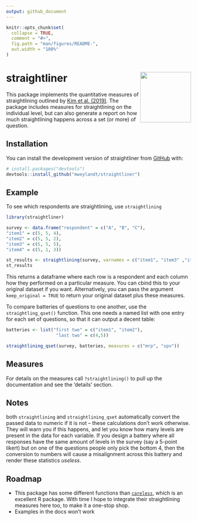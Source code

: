 ```yaml
---
output: github_document
---
```


<!-- README.md is generated from README.Rmd. Please edit that file -->

```r
knitr::opts_chunk$set(
  collapse = TRUE,
  comment = "#>",
  fig.path = "man/figures/README-",
  out.width = "100%"
)
```

# straightliner <img src="man/figures/logo.png" align="right" height="138" />
 
<!-- badges: start -->
<!-- badges: end -->

This package implements the quantitative measures of straightlining outlined by [Kim et al. (2019)](https://doi.org/10.1177/0894439317752406). The package includes measures for straightlining on the individual level, but can also generate a report on how much straightlining happens across a set (or more) of question.

## Installation

You can install the development version of straightliner from [GitHub](https://github.com/) with:

``` r
# install.packages("devtools")
devtools::install_github("mweylandt/straightliner")
```

## Example

To see which respondents are straightlining, use `straightlining`

```r
library(straightliner)

survey <- data.frame("respondent" = c("A", "B", "C"),
"item1" = c(5, 5, 4),
"item2" = c(5, 5, 2),
"item3" = c(5, 5, 5),
"item4" = c(5, 1, 3))

st_results <- straightlining(survey, varnames = c("item1", "item3" ,"item4"))
st_results
```

This returns a dataframe where each row is a respondent and each column how they performed on a particular measure. You can cbind this to your original dataset if you want. Alternatively, you can pass the argument `keep_original = TRUE` to return your original dataset plus these measures.

To compare batteries of questions to one another, use the `straightling_qset()` function. This one needs a named list with one entry for each set of questions, so that it can output a decent table:

```r
batteries <- list("first two" = c("item1", "item2"),
                   "last two" = c(4,5))

straightlining_qset(survey, batteries, measures = c("mrp", "spv"))
```

## Measures
For details on the measures call `?straightlining()` to pull up the documentation and see the 'details' section.

## Notes

both `straightlining` and `straightlining_qset` automatically convert the passed data to numeric if it is not -- these calculations don't work otherwise. They will warn you if this happens, and let you know how many levels are present in the data for each variable. If you design a battery where all responses have the same amount of levels in the survey (say a 5-point likert) but on one of the questions people only pick the bottom 4, then the conversion to numbers will cause a misalignment across this battery and render these statistics _useless_.

## Roadmap

- This package has some different functions than [`careless`](https://github.com/ryentes/careless), which is an excellent R package. With time I hope to integrate their straightlining measures here too, to make it a one-stop shop.
- Examples in the docs won't work

